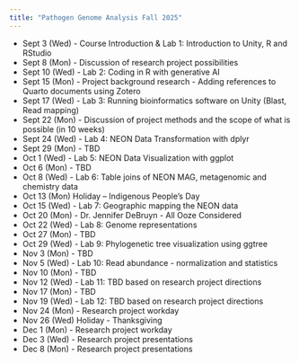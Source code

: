 ```yaml
---
title: "Pathogen Genome Analysis Fall 2025"
---
```


* Sept 3 (Wed) - Course Introduction & Lab 1: Introduction to Unity, R and RStudio
* Sept 8 (Mon) - Discussion of research project possibilities 
* Sept 10 (Wed) - Lab 2: Coding in R with generative AI
* Sept 15 (Mon) -  Project background research - Adding references to Quarto documents using Zotero
* Sept 17 (Wed) - Lab 3: Running bioinformatics software on Unity (Blast, Read mapping)  
* Sept 22 (Mon) - Discussion of project methods and the scope of what is possible (in 10 weeks)
* Sept 24 (Wed) - Lab 4: NEON Data Transformation with dplyr
* Sept 29 (Mon) - TBD
* Oct 1 (Wed) - Lab 5: NEON Data Visualization with ggplot
* Oct 6 (Mon) - TBD
* Oct 8 (Wed) - Lab 6: Table joins of NEON MAG, metagenomic and chemistry data
* Oct 13 (Mon) Holiday – Indigenous People’s Day
* Oct 15 (Wed) - Lab 7: Geographic mapping the NEON data
* Oct 20 (Mon) - Dr. Jennifer DeBruyn - All Ooze Considered
* Oct 22 (Wed) - Lab 8: Genome representations
* Oct 27 (Mon) - TBD
* Oct 29 (Wed) - Lab 9: Phylogenetic tree visualization using ggtree
* Nov 3 (Mon) - TBD
* Nov 5 (Wed) - Lab 10: Read abundance - normalization and statistics
* Nov 10 (Mon) - TBD
* Nov 12 (Wed) - Lab 11: TBD based on research project directions
* Nov 17 (Mon) - TBD
* Nov 19 (Wed) - Lab 12: TBD based on research project directions
* Nov 24 (Mon) - Research project workday
* Nov 26 (Wed) Holiday - Thanksgiving
* Dec 1 (Mon) - Research project workday
* Dec 3 (Wed) - Research project presentations
* Dec 8 (Mon) - Research project presentations